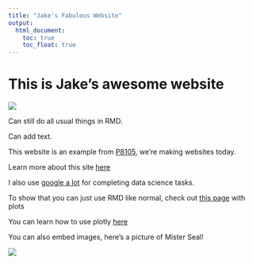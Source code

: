 ```yaml
---
title: "Jake's Fabulous Website"
output: 
  html_document:
    toc: true
    toc_float: true
---
```


# This is Jake's awesome website

![](https://media.giphy.com/media/drXGoW1iudhKw/giphy.gif)


Can still do all usual things in RMD.

Can add text.

This website is an example from [P8105](https://p8105.com/making_websites.html), we're making websites today.

Learn more about this site [here](about.html)

I also use [google a lot](https://www.google.com/) for completing data science tasks.

To show that you can just use RMD like normal, check out [this page](plots.html) with plots

You can learn how to use plotly [here](plotly.html)

You can also embed images, here's a picture of Mister Seal!

![](images/misterseal.jpg)

